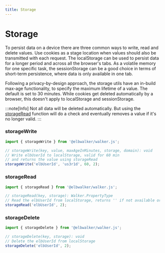 ```yaml
---
title: Storage
---
```


# Storage

To persist data on a device there are three common ways to write, read and
delete values. Use cookies as a stage location when values should also be
transmitted with each request. The localStorage can be used to persist data for
a longer period and across all the browser's tabs. As a volatile memory for one
specific task, the sessionStorage can be a good choice in terms of short-term
persistence, where data is only available in one tab.

Following a privacy-by-design approach, the storage utils have an in-build
max-age functionality, to specify the maximum lifetime of a value. The default
is set to 30 minutes. While cookies get deleted automatically by a browser, this
doesn't apply to localStorage and sessionStorage.

:::note[Info] Not all data will be deleted automatically. But using the
[storageRead](###storageRead) function will do a check and eventually removes a
value if it's no longer valid. :::

### storageWrite

```js
import { storageWrite } from '@elbwalker/walker.js';

// storageWrite(key, value, maxAgeInMinutes, storage, domain): void
// Write elbUserId to localStorage, valid for 60 min
// and returns the value using storageRead
storageWrite('elbUserId', 'us3r1d', 60, 2);
```

### storageRead

```js
import { storageRead } from '@elbwalker/walker.js';

// storageRead(key, storage): Walker.PropertyType
// Read the elbUserId from localStorage, returns '' if not available or invalid
storageRead('elbUserId', 2);
```

### storageDelete

```js
import { storageDelete } from '@elbwalker/walker.js';

// storageDelete(key, storage): void
// Delete the elbUserId from localStorage
storageDelete('elbUserId', 2);
```
